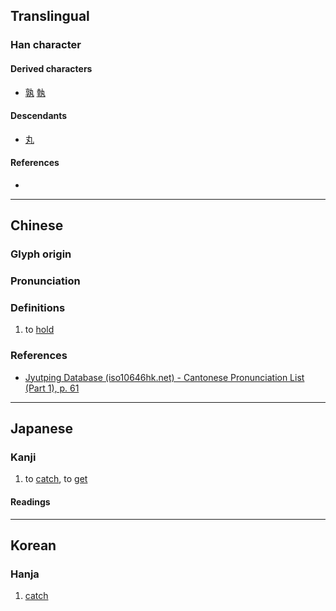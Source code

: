 {{also|丸}}
{{character info/new}}
==Translingual==

===Han character===
{{Han char|rn=2|rad=丨|as=03|sn=4|four=17510|canj=NQ|ids=⿹⺄⿻二丨}}

====Derived characters====
* [[孰]] [[執]]

====Descendants====
* [[丸]] {{qualifier|simplification in some characters, such as 孰}}

====References====
* {{Han ref|kx=0079.060|dkj=00074|hdz=10051.070|uh=4E2E|ud=20014|bh=C950|bd=51536}}

----

==Chinese==
{{zh-forms}}

===Glyph origin===
{{Han etym}}

===Pronunciation===
{{zh-pron
|m=jǐ,jí,2nb=Taiwan
|c=gik1
|mc=y
|oc=y
|ma=
|cat=v
}}

===Definitions===
{{zh-hanzi}}

# to [[hold]]

===References===
* {{qualifier|Cantonese}} [http://www.iso10646hk.net/jp/document/download.jsp Jyutping Database (iso10646hk.net) - Cantonese Pronunciation List (Part 1), p. 61]

----

==Japanese==

===Kanji===
{{ja-kanji|grade=uc|rs=丨03}}

# to [[catch]], to [[get]]

====Readings====
{{ja-readings
|goon=きゃく
|kanon=けき
|kun=も-つ, と-る
}}

----

==Korean==

===Hanja===
{{ko-hanja|hangeul=극|rv=geuk|mr=kŭk}}

# [[catch]]